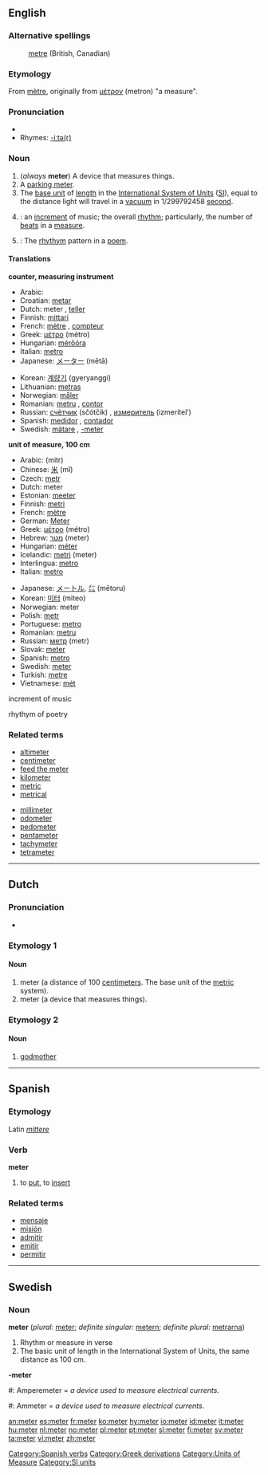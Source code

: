 {{see|Meter|-meter}}

==English==
{{wikipedia}}
===Alternative spellings===
:[[metre]] (British, Canadian)

===Etymology===
From {{F.}} [[mètre]], originally from {{Gr.}} [[μέτρον]] (metron) "a measure".

===Pronunciation===
*{{IPA|/ˈmiːtə(ɻ)/}}
*Rhymes: [[Rhymes:English:-iːtə(r)|-iːtə(r)]]

===Noun===
{{en-noun}}

# (''always'' '''meter''') A device that measures things. 
# A [[parking meter]].
# The [[base unit]] of [[length]] in the [[International System of Units]] ([[SI]]), equal to the distance light will travel in a [[vacuum]] in 1/299792458 [[second]].
#{{music}}: an [[increment]] of music; the overall [[rhythm]]; particularly, the number of [[beat]]s in a [[measure]].
#{{cattag|Prosody}}: The [[rhythym]] pattern in a [[poem]].

====Translations====
'''counter, measuring instrument'''
{{top}}
*Arabic: {{ARchar|[[عداد]]}} {{Unicode|(ʕaddá:d)}} {{m}}
*Croatian: [[metar]]
*Dutch: meter {{m}}, [[teller]] {{m}}
*Finnish: [[mittari]]
*French: [[mètre]] {{m}}, [[compteur]] {{m}}
*Greek: [[μέτρο]] (métro) {{n}}
*Hungarian: [[mérőóra]]
*Italian: [[metro]] {{m}}
*Japanese: [[メーター]] (mētā)
{{mid}}
*Korean: [[계량기]] (gyeryanggi)
*Lithuanian: [[metras]] {{m}}
*Norwegian: [[måler]] {{m}}
*Romanian: [[metru]] {{m}}, [[contor]] {{n}}
*Russian: [[счётчик]] (sčótčik) {{m}}, [[измеритель]] (izmerítel’) {{m}}
*Spanish: [[medidor]] {{m}}, [[contador]] {{m}}
*Swedish: [[mätare]] {{c}}, [[-meter]]
{{bottom}}

'''unit of measure, 100 cm'''
{{top}}
*Arabic: {{ARchar|[[متر]]}} (mitr) {{m}}
*Chinese: [[米]] (mǐ)
*Czech: [[metr]] {{m}}
*Dutch: meter {{m}}
*Estonian: [[meeter]]
*Finnish: [[metri]]
*French: [[mètre]] {{m}}
*German: [[Meter]] {{m}}
*Greek: [[μέτρο]] (métro) {{n}}
*Hebrew: [[מטר]] (meter) {{m}}
*Hungarian: [[méter]]
*Icelandic: [[metri]] (meter)
*Interlingua: [[metro]]
*Italian: [[metro]] {{m}}
{{mid}}
*Japanese: [[メートル]], [[㍍]] (mētoru)
*Korean: [[미터]] (miteo)
*Norwegian: meter {{m}}
*Polish: [[metr]] {{m}}
*Portuguese: [[metro]] {{m}}
*Romanian: [[metru]] {{m}}
*Russian: [[метр]] (metr) {{m}}
*Slovak: [[meter#Slovak|meter]] {{m}}
*Spanish: [[metro]] {{m}}
*Swedish: [[meter#Swedish|meter]]
*Turkish: [[metre#Turkish|metre]]
*Vietnamese: [[mét]]
{{bottom}}

;increment of music
{{top}}
{{bottom}}

;rhythym of poetry
{{top}}
{{bottom}}

===Related terms===
{{top2}}
*[[altimeter]]
*[[centimeter]]
*[[feed the meter]]
*[[kilometer]]
*[[metric]]
*[[metrical]]
{{mid2}}
*[[millimeter]]
*[[odometer]]
*[[pedometer]]
*[[pentameter]]
*[[tachymeter]]
*[[tetrameter]]
{{bottom}}

----

==Dutch==

===Pronunciation===
*{{IPA|/ˈmetər/}}

===Etymology 1===

====Noun====
{{nl-noun|g=m|meters|metertje}}

#meter (a distance of 100 [[centimeter]]s.  The base unit of the [[metric]] system).
#meter (a device that measures things).

===Etymology 2===

====Noun====
{{nl-noun|g=f|meters|metertje}}

#[[godmother]]

----

==Spanish==
===Etymology===
Latin ''[[mittere]]''
===Verb===
'''meter'''

# to [[put]], to [[insert]]

===Related terms===
*[[mensaje]]
*[[misión]]
*[[admitir]]
*[[emitir]]
*[[permitir]]


----
==Swedish==
===Noun===
'''meter''' {{c}} (''plural:'' [[meter]]; ''definite singular:'' [[metern]]; ''definite plural:'' [[metrarna]])

# Rhythm or measure in verse
# The basic unit of length in the International System of Units, the same distance as 100 cm.

'''-meter'''

#: Amperemeter = ''a device used to measure electrical currents.''
#: Ammeter = ''a device used to measure electrical currents.''

[[Category:Spanish verbs]]
[[Category:Greek derivations]]
[[Category:Units of Measure]]
[[Category:SI units]]

[[an:meter]]
[[es:meter]]
[[fr:meter]]
[[ko:meter]]
[[hy:meter]]
[[io:meter]]
[[id:meter]]
[[it:meter]]
[[hu:meter]]
[[nl:meter]]
[[no:meter]]
[[pl:meter]]
[[pt:meter]]
[[sl:meter]]
[[fi:meter]]
[[sv:meter]]
[[ta:meter]]
[[vi:meter]]
[[zh:meter]]